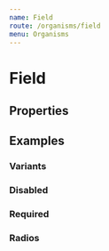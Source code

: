 ```yaml
---
name: Field
route: /organisms/field
menu: Organisms
---
```



# Field

## Properties

<PropsTable of={Field} />

## Examples

### Variants

<Playground>
  <Field placeholder='Placeholder' fieldType='text' label='Label' hint='A hint'></Field>
  <Field placeholder='Placeholder' fieldType='text' label='Label' warning='A warning'></Field>
  <Field placeholder='Placeholder' fieldType='text' label='Label' error='An error'></Field>
</Playground>

### Disabled

<Playground>
  <Field placeholder='Placeholder' fieldType='text' label='Label' disabled></Field>
</Playground>

### Required

<Playground>
  <Field placeholder='Placeholder' fieldType='text' label='Label' required></Field>
</Playground>

### Radios

<Playground>
  <Field 
    fieldType='radios' 
    label='Label for input radios' 
    fieldTypeProps={{
      name: "radios",
      options: [{
        id: "choice_1",
        label: "Choice 1"
      },{
        id: "choice_2",
        label: "Choice 2"
      },{
        id: "choice_3",
        label: "Choice 3"
      }]
    }}
    required
  >
  </Field>
</Playground>